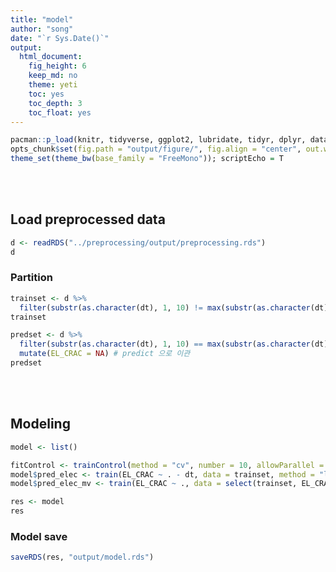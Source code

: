 ```yaml
---
title: "model"
author: "song"
date: "`r Sys.Date()`"
output:
  html_document:
    fig_height: 6
    keep_md: no
    theme: yeti
    toc: yes
    toc_depth: 3
    toc_float: yes
---
```


```r
pacman::p_load(knitr, tidyverse, ggplot2, lubridate, tidyr, dplyr, data.table, caret, zoo, RMySQL)
opts_chunk$set(fig.path = "output/figure/", fig.align = "center", out.width = "85%", warning = F, message = F)
theme_set(theme_bw(base_family = "FreeMono")); scriptEcho = T
```

<br><br>

## Load preprocessed data

```r
d <- readRDS("../preprocessing/output/preprocessing.rds")
d
```

### Partition

```r
trainset <- d %>% 
  filter(substr(as.character(dt), 1, 10) != max(substr(as.character(dt), 1, 10)))
trainset

predset <- d %>% 
  filter(substr(as.character(dt), 1, 10) == max(substr(as.character(dt), 1, 10))) %>% 
  mutate(EL_CRAC = NA) # predict 으로 이관
predset
```

<br><br>

## Modeling

```r
model <- list()

fitControl <- trainControl(method = "cv", number = 10, allowParallel = TRUE)
model$pred_elec <- train(EL_CRAC ~ . - dt, data = trainset, method = "lars", trControl = fitControl)
model$pred_elec_mv <- train(EL_CRAC ~ ., data = select(trainset, EL_CRAC, zone, month, wday, hour), method = "rpart", trControl = fitControl)

res <- model
res
```

### Model save

```r
saveRDS(res, "output/model.rds")
```